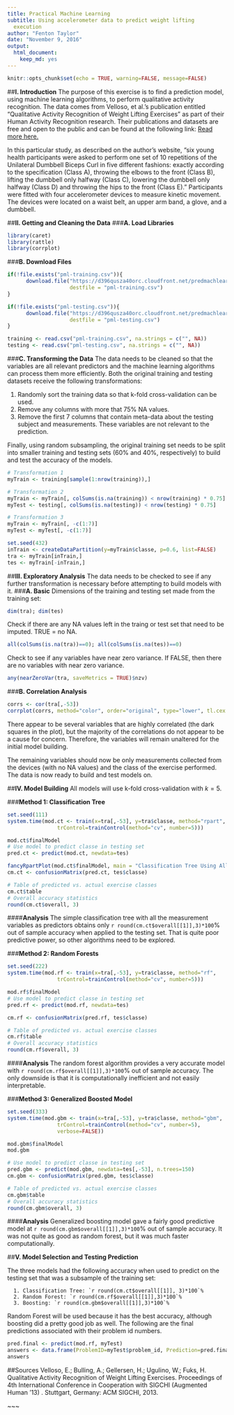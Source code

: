 ```yaml
---
title: Practical Machine Learning
subtitle: Using accelerometer data to predict weight lifting
  execution
author: "Fenton Taylor"
date: "November 9, 2016"
output: 
  html_document: 
    keep_md: yes
---
```


```r
knitr::opts_chunk$set(echo = TRUE, warning=FALSE, message=FALSE)
```

##__I. Introduction__
The purpose of this exercise is to find a prediction model, using machine learning algorithms,
to perform qualitative activity recognition. The data comes from Velloso, et al.'s publication entitled "Qualitative Activity Recognition of Weight Lifting Exercises" as part of their Human Activity Recognition research. Their publications and datasets are free and open to the public and can be found at the following link: [Read more here.](http://groupware.les.inf.puc-rio.br/har#ixzz4PXRAjZK1)

In this particular study, as described on the author's website, "six young health participants were asked to perform one set of 10 repetitions of the Unilateral Dumbbell Biceps Curl in five different fashions: exactly according to the specification (Class A), throwing the elbows to the front (Class B), lifting the dumbbell only halfway (Class C), lowering the dumbbell only halfway (Class D) and throwing the hips to the front (Class E)." Participants were fitted with four accelerometer devices to measure kinetic movement. The devices were located on a waist belt, an upper arm band, a glove, and a dumbbell.

##__II. Getting and Cleaning the Data__
###__A. Load Libraries__

```r
library(caret)
library(rattle)
library(corrplot)
```

###__B. Download Files__
```r
if(!file.exists("pml-training.csv")){
      download.file("https://d396qusza40orc.cloudfront.net/predmachlearn/pml-training.csv",
                    destfile = "pml-training.csv")
}

if(!file.exists("pml-testing.csv")){
      download.file("https://d396qusza40orc.cloudfront.net/predmachlearn/pml-testing.csv",
                    destfile = "pml-testing.csv")
}

training <- read.csv("pml-training.csv", na.strings = c("", NA))
testing <- read.csv("pml-testing.csv", na.strings = c("", NA))
```

###__C. Transforming the Data__
The data needs to be cleaned so that the variables are all relevant predictors and the machine learning algorithms can process them more efficiently. Both the original training and testing datasets receive the following transformations:

1. Randomly sort the training data so that k-fold cross-validation can be used.
2. Remove any columns with more that 75% NA values.
3. Remove the first 7 columns that contain meta-data about the testing subject and measurements. These variables are not relevant to the prediction.

Finally, using random subsampling, the original training set needs to be split into smaller training and testing sets (60% and 40%, respectively) to build and test the accuracy of the models.

```r
# Transformation 1
myTrain <- training[sample(1:nrow(training)),]

# Transformation 2
myTrain <- myTrain[, colSums(is.na(training)) < nrow(training) * 0.75]
myTest <- testing[, colSums(is.na(testing)) < nrow(testing) * 0.75]

# Transformation 3
myTrain <- myTrain[, -c(1:7)]
myTest <- myTest[, -c(1:7)]

set.seed(432)
inTrain <- createDataPartition(y=myTrain$classe, p=0.6, list=FALSE)
tra <- myTrain[inTrain,]
tes <- myTrain[-inTrain,]
```

##__III. Exploratory Analysis__
The data needs to be checked to see if any further transformation is necessary before attempting to build models with it.
###__A. Basic__
Dimensions of the training and testing set made from the training set:
```r
dim(tra); dim(tes)
```

Check if there are any NA values left in the traing or test set that need to be imputed. TRUE = no NA.
```r
all(colSums(is.na(tra))==0); all(colSums(is.na(tes))==0)
```

Check to see if any variables have near zero variance. If FALSE, then there are no variables with near zero variance.
```r

any(nearZeroVar(tra, saveMetrics = TRUE)$nzv)

```

###__B. Correlation Analysis__

```r
corrs <- cor(tra[,-53])
corrplot(corrs, method="color", order="original", type="lower", tl.cex = 0.8, tl.col="grey20")
```

There appear to be several variables that are highly correlated (the dark squares in the plot), but the majority of the correlations do not appear to be a cause for concern. Therefore, the variables will remain unaltered for the initial model building.

The remaining variables should now be only measurements collected from the devices (with no NA values) and the class of the exercise performed. The data is now ready to build and test models on.

##__IV. Model Building__
All models will use k-fold cross-validation with $k=5$. 

###__Method 1: Classification Tree__
```r
set.seed(111)
system.time(mod.ct <- train(x=tra[,-53], y=tra$classe, method="rpart",
                trControl=trainControl(method="cv", number=5)))
```

```r
mod.ct$finalModel
# Use model to predict classe in testing set
pred.ct <- predict(mod.ct, newdata=tes)

fancyRpartPlot(mod.ct$finalModel, main = "Classification Tree Using All Variables")
cm.ct <- confusionMatrix(pred.ct, tes$classe)

# Table of predicted vs. actual exercise classes
cm.ct$table
# Overall accuracy statistics
round(cm.ct$overall, 3)
```

####__Analysis__
The simple classification tree with all the measurement variables as predictors obtains only `r round(cm.ct$overall[[1]],3)*100`% out of sample accuracy when applied to the testing set. That is quite poor predictive power, so other algorithms need to be explored.

###__Method 2: Random Forests__

```r
set.seed(222)
system.time(mod.rf <- train(x=tra[,-53], y=tra$classe, method="rf",
                trControl=trainControl(method="cv", number=5)))
```

```r
mod.rf$finalModel
# Use model to predict classe in testing set
pred.rf <- predict(mod.rf, newdata=tes)

cm.rf <- confusionMatrix(pred.rf, tes$classe)

# Table of predicted vs. actual exercise classes
cm.rf$table
# Overall accuracy statistics
round(cm.rf$overall, 3)
```

####__Analysis__
The random forest algorithm provides a very accurate model with `r round(cm.rf$overall[[1]],3)*100`% out of sample accuracy. The only downside is that it is computationally inefficient and not easily interpretable.

###__Method 3: Generalized Boosted Model__
```r
set.seed(333)
system.time(mod.gbm <- train(x=tra[,-53], y=tra$classe, method="gbm",
                trControl=trainControl(method="cv", number=5),
                verbose=FALSE))
```

```r
mod.gbm$finalModel
mod.gbm

# Use model to predict classe in testing set
pred.gbm <- predict(mod.gbm, newdata=tes[,-53], n.trees=150)
cm.gbm <- confusionMatrix(pred.gbm, tes$classe)

# Table of predicted vs. actual exercise classes
cm.gbm$table
# Overall accuracy statistics
round(cm.gbm$overall, 3)
```

####__Analysis__
Generalized boosting model gave a fairly good predictive model at `r round(cm.gbm$overall[[1]],3)*100`% out of sample accuracy. It was not quite as good as random forest, but it was much faster computationally.

##__V. Model Selection and Testing Prediction__

The three models had the following accuracy when used to predict on the testing set that was a subsample of the training set:
      
      1. Classification Tree: `r round(cm.ct$overall[[1]], 3)*100`%
      2. Random Forest: `r round(cm.rf$overall[[1]],3)*100`%
      3. Boosting: `r round(cm.gbm$overall[[1]],3)*100`%

Random Forest will be used because it has the best accuracy, although boosting did a pretty good job as well. The following are the final predictions associated with their problem id numbers.

```r
pred.final <- predict(mod.rf, myTest)
answers <- data.frame(ProblemID=myTest$problem_id, Prediction=pred.final)
answers
```


##Sources
Velloso, E.; Bulling, A.; Gellersen, H.; Ugulino, W.; Fuks, H. Qualitative Activity Recognition of Weight Lifting Exercises. Proceedings of 4th International Conference in Cooperation with SIGCHI (Augmented Human '13) . Stuttgart, Germany: ACM SIGCHI, 2013.





~~~
